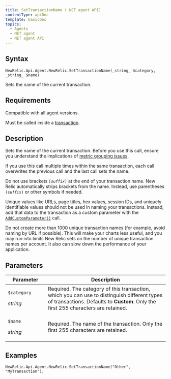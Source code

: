 ```yaml
---
title: SetTransactionName (.NET agent API)
contentType: apiDoc
template: basicDoc
topics:
  - Agents
  - NET agent
  - NET agent API
---
```


## Syntax

~~~
NewRelic.Api.Agent.NewRelic.SetTransactionName(_string_ $category, _string_ $name)
~~~
Sets the name of the current transaction.

## Requirements

Compatible with all agent versions.

Must be called inside a [transaction](/docs/accounts-partnerships/education/getting-started-new-relic/glossary#transaction).

## Description

Sets the name of the current transaction. Before you use this call, ensure you understand the implications of [metric grouping issues](/docs/agents/manage-apm-agents/troubleshooting/metric-grouping-issues).

If you use this call multiple times within the same transaction, each call overwrites the previous call and the last call sets the name.

<div className="callout-important"><p>Do not use brackets <code>[<var>suffix</var>]</code> at the end of your transaction name. New Relic automatically strips brackets from the name. Instead, use parentheses <code>(<var>suffix</var>)</code> or other symbols if needed.</p></div>

Unique values like URLs, page titles, hex values, session IDs, and uniquely identifiable values should not be used in naming your transactions. Instead, add that data to the transaction as a custom parameter with the [`AddCustomParameter()`](https://docs.newrelic.com/docs/agents/net-agent/net-agent-api/add-custom-parameter) call.

<div className="callout-important"><p>Do not create more than 1000 unique transaction names (for example, avoid naming by URL if possible). This will make your charts less useful, and you may run into limits New Relic sets on the number of unique transaction names per account. It also can slow down the performance of your application.</p></div>

## Parameters

<table><thead><tr><th width="25%">Parameter</th><th>Description</th></tr></thead><tbody><tr><td><p><code>$category</code></p><p><em>string</em></p></td><td>Required. The category of this transaction, which you can use to distinguish different types of transactions. Defaults to <strong>Custom</strong>. Only the first 255 characters are retained.</td></tr><tr><td><p><code>$name</code></p><p><em>string</em></p></td><td>Required. The name of the transaction. Only the first 255 characters are retained.</td></tr></tbody></table>

## Examples

~~~
NewRelic.Api.Agent.NewRelic.SetTransactionName("Other", "MyTransaction");

~~~
